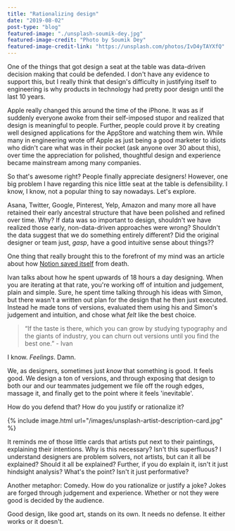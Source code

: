 ```yaml
---
title: "Rationalizing design"
date: "2019-08-02"
post-type: "blog"
featured-image: "./unsplash-soumik-dey.jpg"
featured-image-credit: "Photo by Soumik Dey"
featured-image-credit-link: "https://unsplash.com/photos/IvD4yTAYXfQ"
---
```


One of the things that got design a seat at the table was data-driven decision making that could be defended. I don't have any evidence to support this, but I really think that design's difficulty in justifying itself to engineering is why products in technology had pretty poor design until the last 10 years. 

Apple really changed this around the time of the iPhone. It was as if suddenly everyone awoke from their self-imposed stupor and realized that design is meaningful to people. Further, people could prove it by creating well designed applications for the AppStore and watching them win. While many in engineering wrote off Apple as just being a good marketer to idiots who didn't care what was in their pocket (ask anyone over 30 about this), over time the appreciation for polished, thoughtful design and experience became mainstream among many companies.

So that's awesome right? People finally appreciate designers! However, one big problem I have regarding this nice little seat at the table is defensibility. I know, I know, not a popular thing to say nowadays. Let's explore.

Asana, Twitter, Google, Pinterest, Yelp, Amazon and many more all have retained their early ancestral structure that have been polished and refined over time. Why? If data was so important to design, shouldn't we have realized those early, non-data-driven approaches were wrong? Shouldn't the data suggest that we do something entirely different? Did the original designer or team just, *gasp*, have a good intuitive sense about things??

One thing that really brought this to the forefront of my mind was an article about how [Notion saved itself](https://www.figma.com/blog/design-on-a-deadline-how-notion-pulled-itself-back-from-the-brink-of-failure/) from death. 

Ivan talks about how he spent upwards of 18 hours a day designing. When you are iterating at that rate, you're working off of intuition and judgement, plain and simple. Sure, he spent time talking through his ideas with Simon, but there wasn't a written out plan for the design that he then just executed. Instead he made tons of versions, evaluated them using his and Simon's judgement and intuition, and chose what *felt* like the best choice. 

> “If the taste is there, which you can grow by studying typography and the giants of industry, you can churn out versions until you find the best one.” - Ivan 

I know. *Feelings*. Damn. 

We, as designers, sometimes just *know* that something is good. It feels good. We design a ton of versions, and through exposing that design to both our and our teammates judgement we file off the rough edges, massage it, and finally get to the point where it feels 'inevitable'. 

How do you defend that? How do you justify or rationalize it? 

{% include image.html url="/images/unsplash-artist-description-card.jpg" %}

It reminds me of those little cards that artists put next to their paintings, explaining their intentions. Why is this necessary? Isn't this superfluous? I understand designers are problem solvers, not artists, but can it all be explained? Should it all be explained? Further, if you do explain it, isn't it just hindsight analysis? What's the point? Isn't it just performative?

Another metaphor: Comedy. How do you rationalize or justify a joke? Jokes are forged through judgement and experience. Whether or not they were good is decided by the audience. 

Good design, like good art, stands on its own. It needs no defense. It either works or it doesn't.